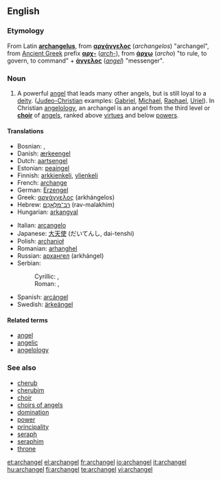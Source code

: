 ==English==

===Etymology===
From Latin '''[[archangelus]]''', from {{etyl|el}} '''[[αρχάγγελος]]''' (''archangelos'') "archangel", from [[Ancient Greek]] prefix
'''[[αρχ-]]''' (''[[arch-]]''), from '''[[άρχω]]''' (''archo'') "to rule, to govern, to command" + '''[[άγγελος]]''' (''[[angel]]'') "messenger".

===Noun===
{{en-noun|archangels}}

# A powerful [[angel]] that leads many other angels, but is still loyal to a [[deity]]. ([[Judeo-Christian]] examples: [[Gabriel]], [[Michael]], [[Raphael]], [[Uriel]]). In Christian [[angelology]], an archangel is an angel from the third level or '''[[choir]]''' of [[angel]]s, ranked above [[virtue]]s and below [[power]]s.

====Translations====
{{trans-top|angel who leads other angels}}
* Bosnian: {{t-|bs|arhanđel|m}}, {{t-|bs|arhanđeo|m}}
* Danish: [[ærkeengel]]
* Dutch: [[aartsengel]] {{m}}
* Estonian: [[peaingel]]
* Finnish: [[arkkienkeli]], [[ylienkeli]]
* French: [[archange]]
* German: [[Erzengel]] {{m}}
* Greek: [[αρχάγγελος]] (arkhángelos) {{m}}
* Hebrew: [[רב־מלאכם|רַב־מַלְאָכִם]] (rav-malakhim) {{m}}
* Hungarian: [[arkangyal]]
{{trans-mid}}
* Italian: [[arcangelo]] {{m}}
* Japanese: [[大天使]] (だいてんし, dai-tenshi)
* Polish: [[archanioł]] {{m}}
* Romanian: [[arhanghel]] {{m}}
* Russian: [[архангел]] (arkhángel) {{m}}
* Serbian:
*: Cyrillic: {{t-|sr|арханђел|m}}, {{t-|sr|арханђео|m}}
*: Roman: {{t-|sr|arhanđel|m}}, {{t-|sr|arhanđeo|m}}
* Spanish: [[arcángel]] {{m}}
* Swedish: [[ärkeängel]] {{c}}
{{trans-bottom}}

====Related terms====
* [[angel]]
* [[angelic]]
* [[angelology]]

===See also===
* [[cherub]]
* [[cherubim]]
* [[choir]]
* [[choirs of angels]]
* [[domination]]
* [[power]]
* [[principality]]
* [[seraph]]
* [[seraphim]]
* [[throne]]

[[et:archangel]]
[[el:archangel]]
[[fr:archangel]]
[[io:archangel]]
[[it:archangel]]
[[hu:archangel]]
[[fi:archangel]]
[[te:archangel]]
[[vi:archangel]]